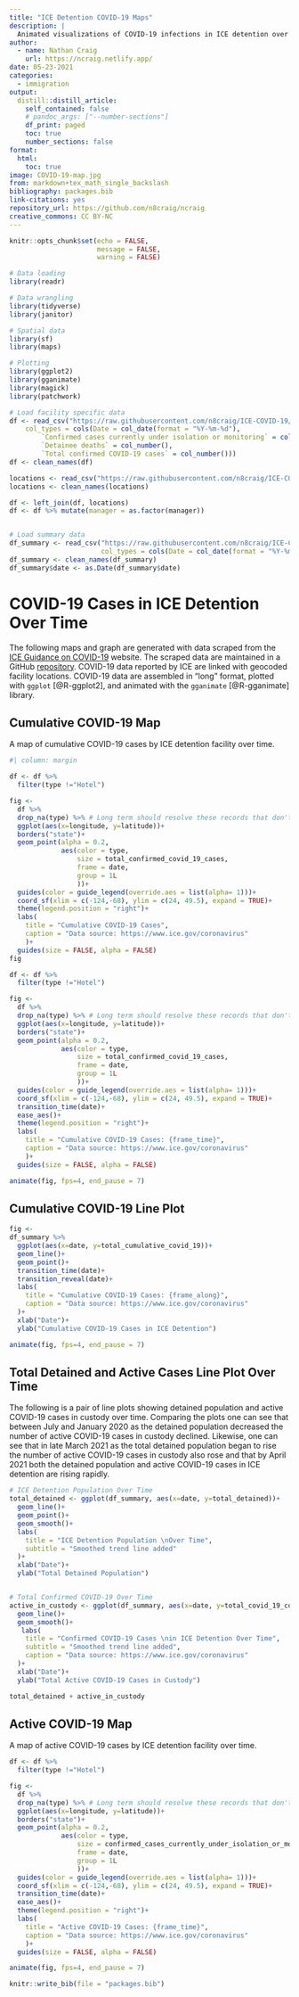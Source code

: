 ```yaml
---
title: "ICE Detention COVID-19 Maps"
description: |
  Animated visualizations of COVID-19 infections in ICE detention over time.
author:
  - name: Nathan Craig
    url: https://ncraig.netlify.app/
date: 05-23-2021
categories:
  - immigration
output:
  distill::distill_article:
    self_contained: false
    # pandoc_args: ["--number-sections"]
    df_print: paged
    toc: true
    number_sections: false
format:
  html:
    toc: true
image: COVID-19-map.jpg
from: markdown+tex_math_single_backslash
bibliography: packages.bib
link-citations: yes
repository_url: https://github.com/n8craig/ncraig
creative_commons: CC BY-NC
---
```


```r
knitr::opts_chunk$set(echo = FALSE,
                      message = FALSE,
                      warning = FALSE)
```

```r
# Data loading
library(readr)

# Data wrangling
library(tidyverse)
library(janitor)

# Spatial data
library(sf)
library(maps)

# Plotting
library(ggplot2)
library(gganimate)
library(magick)
library(patchwork)
```

```r
# Load facility specific data
df <- read_csv("https://raw.githubusercontent.com/n8craig/ICE-COVID-19/main/data/covid_by_facility.csv", 
    col_types = cols(Date = col_date(format = "%Y-%m-%d"), 
        `Confirmed cases currently under isolation or monitoring` = col_number(), 
        `Detainee deaths` = col_number(), 
        `Total confirmed COVID-19 cases` = col_number()))
df <- clean_names(df)

locations <- read_csv("https://raw.githubusercontent.com/n8craig/ICE-COVID-19/main/data/facility_management_location.csv")
locations <- clean_names(locations)

df <- left_join(df, locations)
df <- df %>% mutate(manager = as.factor(manager))


# Load summary data
df_summary <- read_csv("https://raw.githubusercontent.com/n8craig/ICE-COVID-19/main/data/covid_summaries.csv",
                       col_types = cols(Date = col_date(format = "%Y-%m-%d")))
df_summary <- clean_names(df_summary)
df_summary$date <- as.Date(df_summary$date)
```

# COVID-19 Cases in ICE Detention Over Time

The following maps and graph are generated with data scraped from the [ICE Guidance on COVID-19](https://www.ice.gov/coronavirus) website. The scraped data are maintained in a GitHub [repository](https://github.com/n8craig/ICE-COVID-19). COVID-19 data reported by ICE are linked with geocoded facility locations. COVID-19 data are assembled in "long" format, plotted with `ggplot` [@R-ggplot2], and animated with the `gganimate` [@R-gganimate] library.

## Cumulative COVID-19 Map

A map of cumulative COVID-19 cases by ICE detention facility over time.

```r
#| column: margin

df <- df %>% 
  filter(type !="Hotel")

fig <- 
  df %>% 
  drop_na(type) %>% # Long term should resolve these records that don't match.!
  ggplot(aes(x=longitude, y=latitude))+
  borders("state")+
  geom_point(alpha = 0.2,
             aes(color = type,
                 size = total_confirmed_covid_19_cases,
                 frame = date,
                 group = 1L
                 ))+
  guides(color = guide_legend(override.aes = list(alpha= 1)))+
  coord_sf(xlim = c(-124,-68), ylim = c(24, 49.5), expand = TRUE)+
  theme(legend.position = "right")+
  labs(
    title = "Cumulative COVID-19 Cases",
    caption = "Data source: https://www.ice.gov/coronavirus"
    )+
  guides(size = FALSE, alpha = FALSE)
fig
```

```r

df <- df %>% 
  filter(type !="Hotel")

fig <- 
  df %>% 
  drop_na(type) %>% # Long term should resolve these records that don't match.!
  ggplot(aes(x=longitude, y=latitude))+
  borders("state")+
  geom_point(alpha = 0.2,
             aes(color = type,
                 size = total_confirmed_covid_19_cases,
                 frame = date,
                 group = 1L
                 ))+
  guides(color = guide_legend(override.aes = list(alpha= 1)))+
  coord_sf(xlim = c(-124,-68), ylim = c(24, 49.5), expand = TRUE)+
  transition_time(date)+
  ease_aes()+
  theme(legend.position = "right")+
  labs(
    title = "Cumulative COVID-19 Cases: {frame_time}",
    caption = "Data source: https://www.ice.gov/coronavirus"
    )+
  guides(size = FALSE, alpha = FALSE)

animate(fig, fps=4, end_pause = 7)
```

## Cumulative COVID-19 Line Plot

```r
fig <- 
df_summary %>% 
  ggplot(aes(x=date, y=total_cumulative_covid_19))+
  geom_line()+
  geom_point()+
  transition_time(date)+
  transition_reveal(date)+
  labs(
    title = "Cumulative COVID-19 Cases: {frame_along}",
    caption = "Data source: https://www.ice.gov/coronavirus"
  )+
  xlab("Date")+
  ylab("Cumulative COVID-19 Cases in ICE Detention")

animate(fig, fps=4, end_pause = 7)
```

## Total Detained and Active Cases Line Plot Over Time

The following is a pair of line plots showing detained population and active COVID-19 cases in custody over time. Comparing the plots one can see that between July and January 2020 as the detained population decreased the number of active COVID-19 cases in custody declined. Likewise, one can see that in late March 2021 as the total detained population began to rise the number of active COVID-19 cases in custody also rose and that by April 2021 both the detained population and active COVID-19 cases in ICE detention are rising rapidly.

```r
# ICE Detention Population Over Time
total_detained <- ggplot(df_summary, aes(x=date, y=total_detained))+
  geom_line()+
  geom_point()+
  geom_smooth()+
  labs(
    title = "ICE Detention Population \nOver Time",
    subtitle = "Smoothed trend line added"
  )+
  xlab("Date")+
  ylab("Total Detained Population")


# Total Confirmed COVID-19 Over Time
active_in_custody <- ggplot(df_summary, aes(x=date, y=total_covid_19_confirmed_in_custody))+
  geom_line()+
  geom_smooth()+
   labs(
    title = "Confirmed COVID-19 Cases \nin ICE Detention Over Time",
    subtitle = "Smoothed trend line added",
    caption = "Data source: https://www.ice.gov/coronavirus"
  )+
  xlab("Date")+
  ylab("Total Active COVID-19 Cases in Custody")

total_detained + active_in_custody
```

## Active COVID-19 Map

A map of active COVID-19 cases by ICE detention facility over time.

```r
df <- df %>% 
  filter(type !="Hotel")

fig <- 
  df %>% 
  drop_na(type) %>% # Long term should resolve these records that don't match.!
  ggplot(aes(x=longitude, y=latitude))+
  borders("state")+
  geom_point(alpha = 0.2,
             aes(color = type,
                 size = confirmed_cases_currently_under_isolation_or_monitoring,
                 frame = date,
                 group = 1L
                 ))+
  guides(color = guide_legend(override.aes = list(alpha= 1)))+
  coord_sf(xlim = c(-124,-68), ylim = c(24, 49.5), expand = TRUE)+
  transition_time(date)+
  ease_aes()+
  theme(legend.position = "right")+
  labs(
    title = "Active COVID-19 Cases: {frame_time}",
    caption = "Data source: https://www.ice.gov/coronavirus"
    )+
  guides(size = FALSE, alpha = FALSE)

animate(fig, fps=4, end_pause = 7)
```

```r
knitr::write_bib(file = "packages.bib")
```
